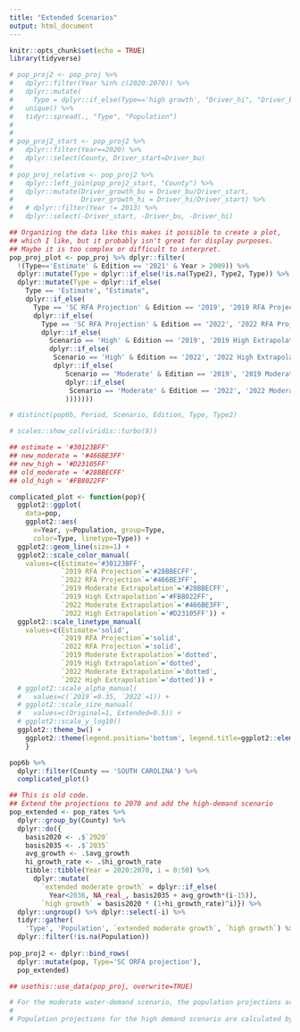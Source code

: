 ```yaml
---
title: "Extended Scenarios"
output: html_document
---
```


```r
knitr::opts_chunk$set(echo = TRUE)
library(tidyverse)
```


```r
# pop_proj2 <- pop_proj %>%
#   dplyr::filter(Year %in% c(2020:2070)) %>%
#   dplyr::mutate(
#     Type = dplyr::if_else(Type=='high growth', "Driver_hi", "Driver_bu")) %>%
#   unique() %>%
#   tidyr::spread(., "Type", "Population")
# 
# 
# pop_proj2_start <- pop_proj2 %>%
#   dplyr::filter(Year==2020) %>%
#   dplyr::select(County, Driver_start=Driver_bu)
# 
# pop_proj_relative <- pop_proj2 %>% 
#   dplyr::left_join(pop_proj2_start, "County") %>%
#   dplyr::mutate(Driver_growth_bu = Driver_bu/Driver_start,
#                 Driver_growth_hi = Driver_hi/Driver_start) %>%
#   # dplyr::filter(Year != 2013) %>%
#   dplyr::select(-Driver_start, -Driver_bu, -Driver_hi)

```


```r
## Organizing the data like this makes it possible to create a plot,
## which I like, but it probably isn't great for display purposes.
## Maybe it is too complex or difficult to interpret.
pop_proj_plot <- pop_proj %>% dplyr::filter(
  !(Type=='Estimate' & Edition == '2021' & Year > 2009)) %>%
  dplyr::mutate(Type = dplyr::if_else(!is.na(Type2), Type2, Type)) %>%
  dplyr::mutate(Type = dplyr::if_else(
    Type == 'Estimate', "Estimate",
    dplyr::if_else(
      Type == 'SC RFA Projection' & Edition == '2019', '2019 RFA Projection',
      dplyr::if_else(
        Type == 'SC RFA Projection' & Edition == '2022', '2022 RFA Projection',
        dplyr::if_else(
          Scenario == 'High' & Edition == '2019', '2019 High Extrapolation',
          dplyr::if_else(
           Scenario == 'High' & Edition == '2022', '2022 High Extrapolation',
           dplyr::if_else(
              Scenario == 'Moderate' & Edition == '2019', '2019 Moderate Extrapolation',
              dplyr::if_else(
               Scenario == 'Moderate' & Edition == '2022', '2022 Moderate Extrapolation', 'NA')
              )))))))

# distinct(pop6b, Period, Scenario, Edition, Type, Type2)

# scales::show_col(viridis::turbo(9))

## estimate = '#30123BFF'
## new_moderate = '#466BE3FF'
## new_high = '#D23105FF'
## old_moderate = '#28BBECFF'
## old_high = '#FB8022FF'

complicated_plot <- function(pop){
  ggplot2::ggplot(
    data=pop,
    ggplot2::aes(
      x=Year, y=Population, group=Type,
      color=Type, linetype=Type)) +
  ggplot2::geom_line(size=1) +
  ggplot2::scale_color_manual(
    values=c(Estimate='#30123BFF', 
             `2019 RFA Projection`='#28BBECFF',
             `2022 RFA Projection`='#466BE3FF',
             `2019 Moderate Extrapolation`='#28BBECFF',
             `2019 High Extrapolation`='#FB8022FF',
             `2022 Moderate Extrapolation`='#466BE3FF',
             `2022 High Extrapolation`='#D23105FF')) +
  ggplot2::scale_linetype_manual(
    values=c(Estimate='solid', 
             `2019 RFA Projection`='solid',
             `2022 RFA Projection`='solid',
             `2019 Moderate Extrapolation`='dotted',
             `2019 High Extrapolation`='dotted',
             `2022 Moderate Extrapolation`='dotted',
             `2022 High Extrapolation`='dotted')) +
  # ggplot2::scale_alpha_manual(
  #   values=c(`2019`=0.35, `2022`=1)) +
  # ggplot2::scale_size_manual(
  #   values=c(Original=1, Extended=0.5)) +
  # ggplot2::scale_y_log10()
  ggplot2::theme_bw() +
    ggplot2::theme(legend.position='bottom', legend.title=ggplot2::element_blank())
    }

pop6b %>%
  dplyr::filter(County == 'SOUTH CAROLINA') %>%
  complicated_plot()
```

```r
## This is old code.
## Extend the projections to 2070 and add the high-demand scenario
pop_extended <- pop_rates %>%
  dplyr::group_by(County) %>%
  dplyr::do({
    basis2020 <- .$`2020`
    basis2035 <- .$`2035`
    avg_growth <- .$avg_growth
    hi_growth_rate <- .$hi_growth_rate
    tibble::tibble(Year = 2020:2070, i = 0:50) %>%
      dplyr::mutate(
        `extended moderate growth` = dplyr::if_else(
          Year<2036, NA_real_, basis2035 + avg_growth*(i-15)),
        `high growth` = basis2020 * (1+hi_growth_rate)^i)}) %>%
  dplyr::ungroup() %>% dplyr::select(-i) %>%
  tidyr::gather(
    'Type', 'Population', `extended moderate growth`, `high growth`) %>%
  dplyr::filter(!is.na(Population))
  
pop_proj2 <- dplyr::bind_rows(
  dplyr::mutate(pop, Type='SC ORFA projection'),
  pop_extended)

## usethis::use_data(pop_proj, overwrite=TRUE)

# For the moderate water-demand scenario, the population projections are extended each year from 2036 to 2070 by adding the average population growth for each county. 
# 
# Population projections for the high demand scenario are calculated by adding 1 to the annual growth rates, raising the growth rates to an exponent equal to the year of the projection (e.g. the 2021 growth rate is raised to an exponent of 1, and the 2070 growth rate is raised to an exponent of 50), and then multiplying by the 2020 population.


```






	


